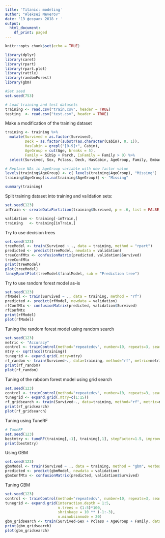 ```yaml
---
title: 'Titanic: modeling'
author: "Aleksei Neverov"
date: '13 февраля 2018 г '
output:
  html_document:
    df_print: paged
---
```


```r
knitr::opts_chunk$set(echo = TRUE)
```

```r
library(dplyr)
library(caret)
library(rpart)
library(rpart.plot)
library(rattle)
library(randomForest)
library(gbm)
```

```r
#Set seed
set.seed(753)

# Load training and test datasets
training <- read.csv("train.csv", header = TRUE)
testing  <- read.csv("test.csv", header = TRUE)
```

Make a modification of the training dataset
```r
training <- training %>%
  mutate(Survived = as.factor(Survived),
         Deck = as.factor(substr(as.character(Cabin), 0, 1)),
         HasCabin = grepl("[0-9]+", Cabin),
         AgeGroup = cut(Age, breaks = 5),
         Family = SibSp + Parch, IsFamily = Family > 0) %>%
  select(Survived, Sex, Pclass, Deck, HasCabin, AgeGroup, Family, Embarked)

# Replace NAs in AgeGroup variable with new factor value
levels(training$AgeGroup) <- c( levels(training$AgeGroup), "Missing")
training$AgeGroup[is.na(training$AgeGroup)] <- "Missing"

summary(training)
```

Split training dataset into training and validation sets:

```r
set.seed(123)
inTrain <- createDataPartition(training$Survived, p = .6, list = FALSE)

validation <- training[-inTrain,]
training   <- training[inTrain,]
```

Try to use decision trees
```r
set.seed(123)
treeModel <- train(Survived ~ ., data = training, method = "rpart")
predicted <- predict(treeModel, newdata = validation)
treeConfMtx <- confusionMatrix(predicted, validation$Survived)
treeConfMtx
print(treeModel)
plot(treeModel)
fancyRpartPlot(treeModel$finalModel, sub = "Prediction tree")
```

Try to use random forest model as-is
```r
set.seed(123)
rfModel <- train(Survived ~ ., data = training, method = "rf")
predicted <- predict(rfModel, newdata = validation)
rfConfMtx <- confusionMatrix(predicted, validation$Survived)
rfConfMtx
print(rfModel)
plot(rfModel)
```

Tuning the random forest model using random search
```r
set.seed(123)
metric <- "Accuracy"
control <- trainControl(method="repeatedcv", number=10, repeats=3, search="random")
mtry <- sqrt(ncol(training))
tunegrid <- expand.grid(.mtry=mtry)
rf_random <- train(Survived~., data=training, method="rf", metric=metric, tuneLength=15, trControl=control)
print(rf_random)
plot(rf_random)
```

Tuning of the rabdom forest model using grid search
```r
set.seed(123)
control <- trainControl(method="repeatedcv", number=10, repeats=3, search="grid")
tunegrid <- expand.grid(.mtry=c(1:15))
rf_gridsearch <- train(Survived~., data=training, method="rf", metric=metric, tuneGrid=tunegrid, trControl=control)
print(rf_gridsearch)
plot(rf_gridsearch)
```

Tuning using TuneRF
```r
# TuneRF
set.seed(123)
bestmtry <- tuneRF(training[,-1], training[,1], stepFactor=1.5, improve=1e-5, ntree=500)
print(bestmtry)
```

Using GBM
```r
set.seed(123)
gbmModel <- train(Survived ~ ., data = training, method = "gbm", verbose = FALSE)
predicted <- predict(gbmModel, newdata = validation)
gbmConfMtx <- confusionMatrix(predicted, validation$Survived)
```

Tuning GBM
```r
set.seed(123)
control <- trainControl(method="repeatedcv", number=10, repeats=3, search="grid")
tunegrid <- expand.grid(interaction.depth = 1:5,
                        n.trees = (1:5)*100,
                        shrinkage = 10 ** (-1:-3),
                        n.minobsinnode = 20)
gbm_gridsearch <- train(Survived~Sex + Pclass + AgeGroup + Family, data=training, method="gbm", metric=metric, tuneGrid=tunegrid, trControl=control, verbose = FALSE)
print(gbm_gridsearch)
plot(gbm_gridsearch)
```


